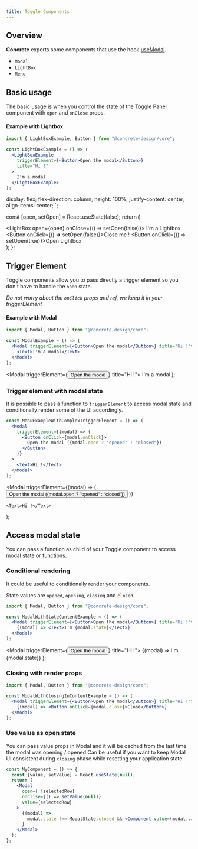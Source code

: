 ```yaml
---
title: Toggle Components
---
```




## Overview

**Concrete** exports some components that use the hook [useModal](https://github.com/flaviendelangle/use-modal).

- `Modal`
- `LightBox`
- `Menu`

## Basic usage

The basic usage is when you control the state of the Toggle Panel component with `open` and `onClose` props.

#### Example with Lightbox

```jsx
import { LightBoxExample, Button } from "@concrete-design/core";

const LightBoxExample = () => (
  <LightBoxExample
    triggerElement={<Button>Open the modal</Button>}
    title="Hi !"
  >
    I'm a modal
  </LightBoxExample>
);
```

  display: flex;
  flex-direction: column;
  height: 100%;
  justify-content: center;
  align-items: center;
`;

  const [open, setOpen] = React.useState(false);
  return (
    <div>
      <LightBox open={open} onClose={() => setOpen(false)}>
        <LightBoxContent>
          <Text>I'm a Lightbox</Text>
          <br />
          <Button onClick={() => setOpen(false)}>Close me !</Button>
        </LightBoxContent>
      </LightBox>
      <Button onClick={() => setOpen(true)}>Open Lightbox</Button>
    </div>
  );
};

<LightBoxExample />

## Trigger Element

Toggle components allow you to pass directly a trigger element so you don't have to handle the `open` state.

_Do not worry about the `onClick` props and ref, we keep it in your triggerElement_

#### Example with Modal

```jsx
import { Modal, Button } from "@concrete-design/core";

const ModalExample = () => (
  <Modal triggerElement={<Button>Open the modal</Button>} title="Hi !">
    <Text>I'm a modal</Text>
  </Modal>
);
```

  <Modal triggerElement={<Button>Open the modal</Button>} title="Hi !">
    <Text>I'm a modal</Text>
  </Modal>
);

<ModalExample />

### Trigger element with modal state

It is possible to pass a function to `triggerElement` to access modal state and conditionally render some of the UI accordingly.

```jsx
const MenuExampleWithComplexTriggerElement = () => (
  <Modal
    triggerElement={(modal) => (
      <Button onClick={modal.onClick}>
        Open the modal ({modal.open ? "opened" : "closed"})
      </Button>
    )}
  >
    <Text>Hi !</Text>
  </Modal>
);
```

  <Modal
    triggerElement={(modal) => (
      <Button onClick={modal.onClick}>
        Open the modal ({modal.open ? "opened" : "closed"})
      </Button>
    )}
  >
    <Text>Hi !</Text>
  </Modal>
);

<MenuExampleWithComplexTriggerElement />

## Access modal state

You can pass a function as child of your Toggle component to access modal state or functions.

### Conditional rendering

It could be useful to conditionally render your components.

State values are `opened`, `opening`, `closing` and `closed`.

```jsx
import { Modal, Button } from "@concrete-design/core";

const ModalWithStateContentExample = () => (
  <Modal triggerElement={<Button>Open the modal</Button>} title="Hi !">
    {(modal) => <Text>I'm {modal.state}</Text>}
  </Modal>
);
```

  <Modal triggerElement={<Button>Open the modal</Button>} title="Hi !">
    {(modal) => <Text>I'm {modal.state}</Text>}
  </Modal>
);

<ModalWithStateContentExample />

### Closing with render props

```jsx
import { Modal, Button } from "@concrete-design/core";

const ModalWithClosingInContentExample = () => (
  <Modal triggerElement={<Button>Open the modal</Button>} title="Hi !">
    {(modal) => <Button onClick={modal.close}>Close</Button>}
  </Modal>
);
```

### Use value as open state

You can pass value props in Modal and it will be cached from the last time the modal was opening / opened
Can be useful if you want to keep Modal UI consistent during `closing` phase while resetting your application state.

```jsx
const MyComponent = () => {
  const [value, setValue] = React.useState(null);
  return (
    <Modal
      open={!!selectedRow}
      onClise={() => setValue(null)}
      value={selectedRow}
    >
      {(modal) =>
        modal.state !== ModalState.closed && <Component value={modal.value} />
      }
    </Modal>
  );
};
```

